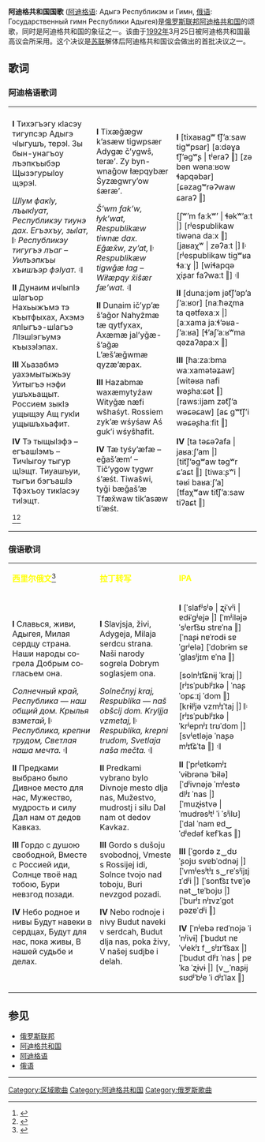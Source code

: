 {{Infobox anthem
|title         = Адыгэ Республикэм и Гимн<br> Государственный гимн Республики Адыгея
|transcription = Adığə Respublikəm yı Gimn
|chinese_title = 阿迪格共和国国歌
|image         = Coat of arms of Adygea.svg
|image_size    = 70px
|caption       = 阿迪格共和国国徽
|prefix        = 国歌
|country       = {{flagicon_image|Flag of Adygea.svg}} [[阿迪格共和国|阿迪格共和国]]
|author        = Iskhak Shumafovich Mashbash
|lyrics_date   =
|composer      = Umar Khatsitsovich Tkhabisimov
|music_date    =
|adopted       = 1992年3月25日
|until         =
|sound         = Anthem of the Republic of Adygea.ogg
|sound_title   =阿迪格共和国国歌
}}
'''阿迪格共和国国歌''' ([[阿迪格语|阿迪格语]]: Адыгэ Республикэм и Гимн, [[俄语|俄语]]: Государственный гимн Республики Адыгея)是[[俄罗斯联邦|俄罗斯联邦]][[阿迪格共和国|阿迪格共和国]]的颂歌，同时是阿迪格共和国的象征之一。该曲于[[1992年|1992年]]3月25日被阿迪格共和国最高议会所采用。这个决议是[[苏联|苏联]]解体后阿迪格共和国议会做出的首批决议之一。

==歌词==
===阿迪格语歌词===
{|class="wikitable" style="text-align:center;"
|-
|bgcolor="#006400"|<div style="display:inline;color:#FFFF00">{{centre|'''西里尔阿迪格文'''}}</div>
|bgcolor="#006400"|<div style="display:inline;color:#FFFF00">{{centre|'''拉丁转写'''}}</div>
|bgcolor="#006400"|<div style="display:inline;color:#FFFF00">{{centre|'''IPA'''}}</div>
|-
|bgcolor="#ffffff"|<poem><span lang="ady" dir="ltr">'''I'''
Тихэгъэгу кlасэу тигупсэр
Адыгэ чlыгушъ, терэl.
Зы бын-унагъоу лъэпкъыбэр
Щызэгурыlоу щэрэl.

{{small|'''Жъыу:'''}}
''Шlум факlу, лъыкlуат,''
''Республикэу тиунэ дах.''
''Егъэхъу, зыlат,''
𝄆 ''Республикэу тигугъэ лъаг –''
''Уилъэпкъы хъишъэр фэlуат.'' 𝄇

'''II'''
Дунаим ичlыпlэ шlагъор
Нахьыжъмэ тэ къытфыхах,
Ахэмэ ялlыгъэ-шlагъэ
Лlэшlэгъумэ къызэlэпах.

{{small|'''''Жъыу'''''}}

'''III'''
Хьазабмэ уахэмытыжьэу
Уитыгъэ нэфи ушъхьащыт.
Россием зыкlэ ущыщэу
Ащ гукlи ущышъхьафит.

{{small|'''''Жъыу'''''}}

'''IV'''
Тэ тыщыlэфэ – егъашlэмъ –
Тичlыгоу тыгур щlэщт.
Тиуашъуи, тыгъи бэгъашlэ
Тфэхъоу тикlасэу тиlэщт.

{{small|'''''Жъыу'''''}}<ref>{{Cite web|url=http://xn--80ac8b0c.xn--p1ai/www/%D0%B0/%D0%B0%D1%80%D1%8E%D0%B1.%D1%80%D1%84/images/articles_blocks/69466.pdf|title=адыгэ республикэм икъэралыгъо тамыгъэхэр - АРЮБ|date=2016|access-date=25 November 2017|archive-date=2017-12-01|archive-url=https://web.archive.org/web/20171201034103/http://xn--80ac8b0c.xn--p1ai/www/%D0%B0/%D0%B0%D1%80%D1%8E%D0%B1.%D1%80%D1%84/images/articles_blocks/69466.pdf|dead-url=no}}</ref><ref>{{cite web|url=http://www.adygvoice.ru/wp/къэралыгъо-тамыгъэхэр/|title=Къэралыгъо тамыгъэхэр|website=Адыгэ Макъ|date=2016-04-25|accessdate=2019-01-10}}</ref></span></poem>
|bgcolor="#AFDFE4"|<poem>'''I'''
Tixæǧægw k’asæw tigwpsær
Adygæ č’ygwŝ, teræ’.
Zy byn-wnaǧow łæpqybær
Śyzægwry’ow śæræ’.

{{small|'''Ẑyw:'''}}
''Š’wm fak’w, łyk’wat,''
''Respublikæw tiwnæ dax.''
''Eǧæx̌w, zy’at,''
𝄆 ''Respublikæw tigwǧæ łag –''
''Wiłæpqy x̌iŝær fæ’wat.'' 𝄇

'''II'''
Dunaim ič’yp’æ š’aǧor
Nahyẑmæ tæ qytfyxax,
Axæmæ jal’yǧæ-š’aǧæ
L’æš’æǧwmæ qyzæ’æpax.

{{small|'''''Ẑyw'''''}}

'''III'''
Hazabmæ waxæmytyźaw
Wityǧæ næfi wŝhaśyt.
Rossiem zyk’æ wśyśaw
Aś guk’i wśyŝhafit.

{{small|'''''Ẑyw'''''}}

'''IV'''
Tæ tyśy’æfæ – eǧaš’æm‘ –
Tič’ygow tygwr ś’æśt.
Tiwaŝwi, tyǧi bæǧaš’æ
Tfæx̌waw tik’asæw ti’æśt.

{{small|'''''Ẑyw'''''}}</poem>
|bgcolor="#F15B5B"|<poem>'''I'''
[tixaʁaɡʷ t͡ʃʼaːsaw tiɡʷpsar]
[aːdəɣa t͡ʃʼəgʷʂ | tʲeraʔ ‖]
[zə bən wənaːʁow ɬapqəbar]
[ɕəzaɡʷrəʔwaw ɕaraʔ ‖]

{{small|'''[ʐəw]'''}}
[ʃʷʼm faːkʷʼ | ɬəkʷʼaːt |]
[rʲespublikaw tiwəna daːx ‖]
[jaʁaχʷ | zəʔaːt |]
𝄆 [rʲespublikaw tigʷʁa ɬaːɣ |]
[wiɬapqə χiʂar faʔwaːt ‖] 𝄇

'''II'''
[dunaːjəm jət͡ʃʼəp’a ʃʼaːʁor]
[naːħəʐma ta qətfəxaːx |]
[aːxama jaːɬʼəʁa-ʃʼaːʁa]
[ɬʼaʃʼaːʁʷma qəzaʔapaːx ‖]

{{small|'''''[ʐəw]'''''}}

'''III'''
[ħaːzaːbma waːxamətəʑaw]
[witəʁa nafi wəʂhaːɕət ‖]
[rawsːijam zət͡ʃ’a wəɕəɕaw]
[aɕ gʷt͡ʃ’i wəɕəʂhaːfit ‖]

{{small|'''''[ʐəw]'''''}}

'''IV'''
[ta təɕəʔafa | jaʁaːʃ’am |]
[tit͡ʃ’əgʷaw təgʷr ɕ’aɕt ‖]
[tiwaːʂʷi | təʁi baʁaːʃ’a]
[tfaχʷaw tit͡ʃ’aːsaw tiʔaɕt ‖]

{{small|'''''[ʐəw]'''''}}</poem>
|}

===俄语歌词===
{|class="wikitable" style="text-align:center;"
|-
|bgcolor="#006400"|<div style="display:inline;color:#FFFF00">'''西里尔俄文'''<ref>{{cite web|url=http://simvolika.rsl.ru/index.php?doc=89|title=Государственные символы России » Символы субъектов РФ » Республика Адыгея|website=simvolika.rsl.ru|access-date=2017-11-25|archive-date=2017-12-01|archive-url=https://web.archive.org/web/20171201043510/http://simvolika.rsl.ru/index.php?doc=89|dead-url=no}}</ref></div>
|bgcolor="#006400"|<div style="display:inline;color:#FFFF00">'''拉丁转写'''</div>
|bgcolor="#006400"|<div style="display:inline;color:#FFFF00">'''IPA'''</div>
|- style="vertical-align:top; white-space:nowrap;"
|bgcolor="#ffffff"|<poem><span lang="ru" dir="ltr">'''I'''
Славься, живи, Адыгея,
Милая сердцу страна.
Наши народы согрела
Добрым согласьем она.

{{small|'''Припев:'''}}
''Солнечный край,''
''Республика — наш общий дом.''
''Крылья взметай,''
𝄆 ''Республика, крепни трудом,''
''Светлая наша мечта.'' 𝄇

'''II'''
Предками выбрано было
Дивное место для нас,
Мужество, мудрость и силу
Дал нам от дедов Кавказ.

{{small|'''''Припев'''''}}

'''III'''
Гордо с душою свободной,
Вместе с Россией иди,
Солнце твоё над тобою,
Бури невзгод позади.

{{small|'''''Припев'''''}}

'''IV'''
Небо родное и нивы
Будут навеки в сердцах,
Будут для нас, пока живы,
В нашей судьбе и делах.

{{small|'''''Припев'''''}}</span></poem>
|bgcolor="#AFDFE4"|<poem>'''I'''
Slavjsja, živi, Adygeja,
Milaja serdcu strana.
Naši narody sogrela
Dobrym soglasjem ona.

{{small|'''Pripev:'''}}
''Solnečnyj kraj,''
''Respublika — naš obšcij dom.''
''Kryljja vzmetaj,''
𝄆 ''Respublika, krepni trudom,''
''Svetlaja naša mečta.'' 𝄇

'''II'''
Predkami vybrano bylo
Divnoje mesto dlja nas,
Mužestvo, mudrostj i silu
Dal nam ot dedov Kavkaz.

{{small|'''''Pripev'''''}}

'''III'''
Gordo s dušoju svobodnoj,
Vmeste s Rossijej idi,
Solnce tvojo nad toboju,
Buri nevzgod pozadi.

{{small|'''''Pripev'''''}}

'''IV'''
Nebo rodnoje i nivy
Budut naveki v serdcah,
Budut dlja nas, poka živy,
V našej sudjbe i delah.

{{small|'''''Pripev'''''}}</poem>
|bgcolor="#F15B5B"|<poem>'''I'''
[ˈslafʲsʲə | ʐɨˈvʲi | ɐdɨˈɡʲejə |]
[ˈmʲiləjə ˈsʲert͡sʊ strɐˈna ‖]
[ˈnaʂɨ nɐˈrodɨ sɐˈɡrʲelə]
[ˈdobrɨm sɐˈɡlasʲjɪm ɐˈna ‖]

{{small|'''[prʲɪˈpʲef]'''}}
[solnʲɪt͡ɕnɨj ˈkraj |]
[rʲɪsˈpublʲɪkə | ˈnaʂ ˈopɕːɪj ˈdom ‖]
[krɨlʲjə vzmʲɪˈtaj |]
𝄆 [rʲɪsˈpublʲɪkə | ˈkrʲepnʲɪ trʊˈdom |]
[svʲetləjə ˈnaʂə mʲɪt͡ɕˈta ‖] 𝄇

'''II'''
[ˈprʲetkəmʲɪ ˈvɨbrənə ˈbɨlə]
[ˈdʲivnəjə ˈmʲestə dlʲɪ ˈnas |]
[ˈmuʐɨstvə | ˈmudrəsʲtʲ ˈi ˈsʲilʊ]
[ˈdal ˈnam ɐd‿ˈdʲedəf kɐfˈkas ‖]

{{small|'''''[prʲɪˈpʲef]'''''}}

'''III'''
[ˈgordə z‿dʊˈʂojʊ svɐbˈodnəj |]
[ˈvmʲesʲtʲɪ s‿rɐˈsʲijɪj ɪˈdʲi |]
[ˈsont͡sɪ tvɐˈjɵ nət‿tɐˈbojʊ |]
[ˈburʲɪ nʲɪvzˈɡot pəzɐˈdʲi ‖]

{{small|'''''[prʲɪˈpʲef]'''''}}

'''IV'''
[ˈnʲebə rɐdˈnojə ˈi ˈnʲivɨ]
[ˈbudʊt nɐˈvʲekʲɪ f‿sʲɪrˈt͡sax |]
[ˈbudʊt dlʲɪ ˈnas | pɐˈka ˈʐɨvɨ |]
[v‿ˈnaʂɨj sʊdʲˈbʲe ˈi dʲɪˈlax ‖]

{{small|'''''[prʲɪˈpʲef]'''''}}</poem>
|}

==参见==
*[[俄罗斯联邦|俄罗斯联邦]]
*[[阿迪格共和国|阿迪格共和国]]
*[[阿迪格语|阿迪格语]]
*[[俄语|俄语]]


[[Category:区域歌曲|Category:区域歌曲]]
[[Category:阿迪格共和国|Category:阿迪格共和国]]
[[Category:俄罗斯歌曲|Category:俄罗斯歌曲]]
----
<references />